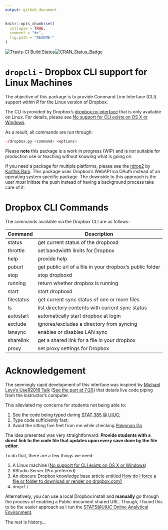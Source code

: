 ```yaml
---
output: github_document
---
```


<!-- README.md is generated from README.Rmd. Please edit that file -->

```r
knitr::opts_chunk$set(
  collapse = TRUE,
  comment = "#>",
  fig.path = "README-"
)
```

[![Travis-CI Build Status](https://travis-ci.org/coatless/dropcli.svg?branch=master)](https://travis-ci.org/coatless/dropcli)[![CRAN_Status_Badge](http://www.r-pkg.org/badges/version/dropcli)](https://cran.r-project.org/package=dropcli)

# `dropcli` - Dropbox CLI support for Linux Machines

The objective of this package is to provide Command Line Interface (CLI) support
within *R* for the Linux version of Dropbox. 

The CLI is provided by Dropbox's [dropbox.py interface](https://www.dropbox.com/en/help/9192) that is only available on Linux. For details, please see [No support for CLI exists on OS X or Windows](http://superuser.com/questions/678925/using-dropbox-from-the-command-line-on-osx).

As a result, all commands are run through:

```r
~/dropbox.py <command> <options>
```

Please **note** this package is a work in progress (WIP) and is *not* suitable
for production use or teaching without knowing what is going on.

If you need a package for multiple platforms, please see the [rdrop2](https://github.com/karthik/rdrop2) by [Karthik Ram](https://github.com/karthik/). This package uses Dropbox's WebAPI via OAuth
instead of an operating system specific package. The downside to this approach
is the user *must* initiate the push instead of having a background process take care
of it.

# Dropbox CLI Commands

The commands available via the Dropbox CLI are as follows: 

| Command    | Description                                                  |
|------------|--------------------------------------------------------------|
| status     |  get current status of the dropboxd                          |
| throttle   |  set bandwidth limits for Dropbox                            |
| help       |  provide help                                                |
| puburl     |  get public url of a file in your dropbox's public folder    |
| stop       |  stop dropboxd                                               |
| running    |  return whether dropbox is running                           |
| start      |  start dropboxd                                              |
| filestatus |  get current sync status of one or more files                |
| ls         |  list directory contents with current sync status            |
| autostart  |  automatically start dropbox at login                        |
| exclude    |  ignores/excludes a directory from syncing                   |
| lansync    |  enables or disables LAN sync                                |
| sharelink  |  get a shared link for a file in your dropbox                |
| proxy      |  set proxy settings for Dropbox                              |

# Acknowledgement

The seemingly rapid development of this interface was inspired by [Michael Levy's UseR2016 Talk](http://michaellevy.name/blog/useR-talk-on-teaching-R/) ([See the part at 7:20](https://channel9.msdn.com/Events/useR-international-R-User-conference/useR2016/Teaching-R-to-200-people-in-a-week#time=07m20s)) that details live code piping from the instructor's computer.

This alleviated my concerns for students not being able to:

1. See the code being typed during [STAT 385 @ UIUC](http://stat385.thecoatlessprofessor.com/);
2. Type code sufficiently fast;
3. Avoid the sitting five feet from me while checking [Pokemon Go](http://www.pokemon.com/us/pokemon-video-games/pokemon-go/)

The idea presented was very straightforward: **Provide students with a 
direct link to the code file that updates upon every save done by the file editor.** 

To do that, there are a few things we need:

1. A Linux machine ([No support for CLI exists on OS X or Windows](http://superuser.com/questions/678925/using-dropbox-from-the-command-line-on-osx))
2. RStudio Server (Pro preferred)
3. An obscure Dropbox knowledge base article entitled [How do I force a file or folder to download or render on dropbox.com?](https://www.dropbox.com/en/help/201)
4. `dropcli`

Alternatively, you can use a local Dropbox install and **manually** go through the
process of enabling a Public document shared URL. Though, I found this to be
the easier approach as I run the [STATS@UIUC Online Analytical Environment](https://rstudio.stat.illinois.edu/).

The rest is history... 
